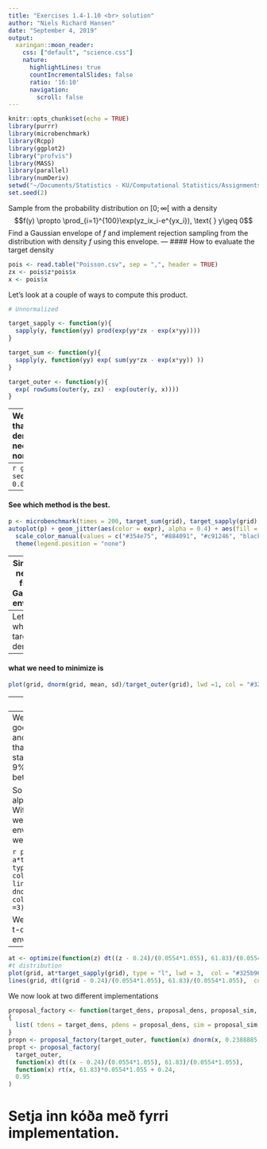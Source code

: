 ```yaml
---
title: "Exercises 1.4-1.10 <br> solution"
author: "Niels Richard Hansen"
date: "September 4, 2019"
output:
  xaringan::moon_reader:
    css: ["default", "science.css"]
    nature:
      highlightLines: true
      countIncrementalSlides: false
      ratio: '16:10'
      navigation:
        scroll: false
---
```


```r
knitr::opts_chunk$set(echo = TRUE)
library(purrr)
library(microbenchmark)
library(Rcpp)
library(ggplot2)
library("profvis")
library(MASS)
library(parallel)
library(numDeriv)
setwd("~/Documents/Statistics - KU/Computational Statistics/Assignments")
set.seed(2)
```

Sample from the probability distribution on $[0;\infty[$ with a density
$$f(y) \propto \prod_{i=1}^{100}\exp(yz_ix_i-e^{yx_i}), \text{ } y\geq 0$$
Find a Gaussian envelope of $f$ and implement rejection sampling from the distribution with density $f$ using this envelope.
---
#### How to evaluate the target density
```r
pois <- read.table("Poisson.csv", sep = ",", header = TRUE)
zx <- pois$z*pois$x
x <- pois$x
```

Let's look at a couple of ways to compute this product.

```r
# Unnormalized

target_sapply <- function(y){
  sapply(y, function(yy) prod(exp(yy*zx - exp(x*yy))))
}

target_sum <- function(y){
  sapply(y, function(yy) exp( sum(yy*zx - exp(x*yy)) ))
}

target_outer <- function(y){
  exp( rowSums(outer(y, zx) - exp(outer(y, x))))
}
```
---
We see that these densities need to be normalized.

```r
value_sapply <- integrate(target_sapply, 0, Inf)$value
value_sum <- integrate(target_sum, 0, Inf)$value
value_outer <- integrate(target_outer, 0, Inf)$value
```
And we can compute:

```r
target_sapply <- function(y){
  sapply(y, function(yy) prod(exp(yy*zx - exp(x*yy)))) / value_sapply
}
target_sum <- function(y){
  sapply(y, function(yy) exp( sum(yy*zx - exp(x*yy)) )) / value_sum
}
target_outer <- function(y){
  exp( rowSums(outer(y, zx) - exp(outer(y, x))))/ value_outer
}
```
---
```r
grid <-seq(0, 0.5, 0.0001)
```
---
#### See which method is the best.

```r
p <- microbenchmark(times = 200, target_sum(grid), target_sapply(grid), target_outer(grid))
autoplot(p) + geom_jitter(aes(color = expr), alpha = 0.4) + aes(fill = I("gray"))+
  scale_color_manual(values = c("#354e75", "#884091", "#c91246", "black")) + theme_bw() +
  theme(legend.position = "none")
```
---
Since we need to find a Gaussian envelope

```r
mean <- integrate(function(v) target_sapply(v)*v, 0, Inf)$value
sd <- sqrt(integrate(function(v) target_sapply(v)*v^2, 0, Inf)$value - mean^2)
```
---
Let see what the target density
```r
plot(grid,target_outer(grid), type = "l", lwd = 4, col = "#325b96", ylab = "Density", xlab = "")
```
---
#### what we need to minimize is

```r
plot(grid, dnorm(grid, mean, sd)/target_outer(grid), lwd =1, col = "#325b96" )
```
---
We get
```r
a <- optimize(function(z) dnorm(z, mean, sd)/target_sapply(z), c(0, 0.1))
a <- a$objective
```

So we get that our alpha is `r round(a,4)`. With the chosen alpha, we can replot the envelope and see what we get

```r

plot(grid, a*target_sapply(grid), type = "l", lwd = 3,  col = "#325b96",ylim  = c(0,7))
lines(grid, dnorm(grid, mean, sd),  col = "#ee961d", lwd =3)
```

---
We see that this is not good enough. with trial and error we found out that by increasing the standard deviation by 9% we get a much better estimate:
```r
a <- optimize(function(z) dnorm(z, mean, sd*1.09)/target_sapply(z), c(0, 0.1))
a <- a$objective
```

So we get that our alpha is `r round(a,4)`. With the chosen alpha, we can replot the envelope and see what we get

```r
plot(grid, a*target_sapply(grid), type = "l", lwd = 3,  col = "#325b96")
lines(grid, dnorm(grid, mean, sd),  col = "#ee961d", lwd =3)
```

We also tried to use the t-distribution to get an envelope:
---
```r
at <- optimize(function(z) dt((z - 0.24)/(0.0554*1.055), 61.83)/(0.0554*1.055) / target_sapply(z), c(0, 0.4))$objective
#t distribution
plot(grid, at*target_sapply(grid), type = "l", lwd = 3,  col = "#325b96")
lines(grid, dt((grid - 0.24)/(0.0554*1.055), 61.83)/(0.0554*1.055),  col = "#ee961d", lwd =3)
```

We now look at two different implementations
```r
proposal_factory <- function(target_dens, proposal_dens, proposal_sim, a)
{
  list( tdens = target_dens, pdens = proposal_dens, sim = proposal_sim, alpha = a)
}
propn <- proposal_factory(target_outer, function(x) dnorm(x, 0.2388885, 0.061235426), function(x) rnorm(x, 0.2388885, 0.06123542), 0.9163125)
propt <- proposal_factory(  
  target_outer,
  function(x) dt((x - 0.24)/(0.0554*1.055), 61.83)/(0.0554*1.055),
  function(x) rt(x, 61.83)*0.0554*1.055 + 0.24,
  0.95
)
```

# Setja inn kóða með fyrri implementation.

